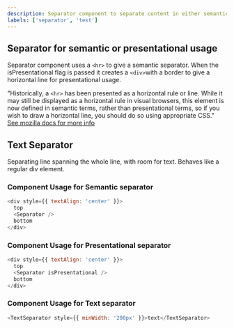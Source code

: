 ```yaml
---
description: Separator component to separate content in either semantic or presentational way
labels: ['separator', 'text']
---
```



## Separator for semantic or presentational usage

Separator component uses a `<hr>` to give a semantic separator. When the isPresentational flag is passed it creates a `<div>`with a border to give a horizontal line for presentational usage.

"Historically, a `<hr>` has been presented as a horizontal rule or line. While it may still be displayed as a horizontal rule in visual browsers, this element is now defined in semantic terms, rather than presentational terms, so if you wish to draw a horizontal line, you should do so using appropriate CSS."
[See mozilla docs for more info](https://developer.mozilla.org/en-US/docs/Web/HTML/Element/hr)

## Text Separator

Separating line spanning the whole line, with room for text. Behaves like a regular div element.

### Component Usage for Semantic separator

```js live
<div style={{ textAlign: 'center' }}>
  top
  <Separator />
  bottom
</div>
```

### Component Usage for Presentational separator

```js live
<div style={{ textAlign: 'center' }}>
  top
  <Separator isPresentational />
  bottom
</div>
```

### Component Usage for Text separator

```js live
<TextSeparator style={{ minWidth: '200px' }}>text</TextSeparator>
```
